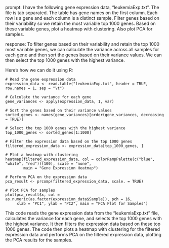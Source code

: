 prompt:
I have the following gene expression data, "leukemiaExp.txt". The file is tab separated. The table has gene names on the first column. Each row is a gene and each column is a distinct sample. Filter genes based on their variability so we retain the most variable top 1000 genes. Based on these variable genes, plot a heatmap with clustering. Also plot PCA for samples.

response:
To filter genes based on their variability and retain the top 1000 most variable genes, we can calculate the variance across all samples for each gene and then sort the genes based on their variance values. We can then select the top 1000 genes with the highest variance.

Here's how we can do it using R:

```
# Read the gene expression data
expression_data <- read.table("leukemiaExp.txt", header = TRUE, row.names = 1, sep = "\t")

# Calculate the variance for each gene
gene_variances <- apply(expression_data, 1, var)

# Sort the genes based on their variance values
sorted_genes <- names(gene_variances)[order(gene_variances, decreasing = TRUE)]

# Select the top 1000 genes with the highest variance
top_1000_genes <- sorted_genes[1:1000]

# Filter the expression data based on the top 1000 genes
filtered_expression_data <- expression_data[top_1000_genes, ]

# Plot a heatmap with clustering
heatmap(filtered_expression_data, col = colorRampPalette(c("blue", "white", "red"))(100), scale = "none",
        main = "Gene Expression Heatmap")

# Perform PCA on the expression data
pca_result <- prcomp(filtered_expression_data, scale. = TRUE)

# Plot PCA for samples
plot(pca_result$x, col = as.numeric(as.factor(expression_data$Sample)), pch = 16,
     xlab = "PC1", ylab = "PC2", main = "PCA Plot for Samples")
```

This code reads the gene expression data from the "leukemiaExp.txt" file, calculates the variance for each gene, and selects the top 1000 genes with the highest variance. It then filters the expression data based on these top 1000 genes. The code then plots a heatmap with clustering for the filtered expression data and performs PCA on the filtered expression data, plotting the PCA results for the samples.
